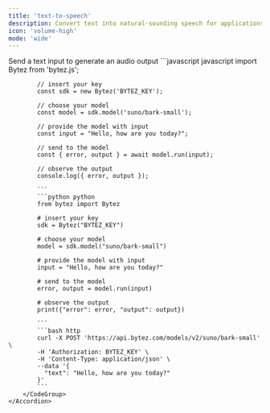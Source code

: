 ```yaml
---
title: 'text-to-speech'
description: Convert text into natural-sounding speech for applications like virtual assistants, accessibility features, and content creation
icon: 'volume-high'
mode: 'wide'
---
```


<AccordionGroup>
	<Accordion defaultOpen="true" title="Basic usage">
		Send a text input to generate an audio output
		<CodeGroup>
			```javascript javascript
			import Bytez from 'bytez.js';
			
			// insert your key
			const sdk = new Bytez('BYTEZ_KEY');
			
			// choose your model
			const model = sdk.model('suno/bark-small');
			
			// provide the model with input
			const input = "Hello, how are you today?";
			
			// send to the model
			const { error, output } = await model.run(input);
			
			// observe the output
			console.log({ error, output });
			
			```
			```python python
			from bytez import Bytez
			
			# insert your key
			sdk = Bytez("BYTEZ_KEY")
			
			# choose your model
			model = sdk.model("suno/bark-small")
			
			# provide the model with input
			input = "Hello, how are you today?"
			
			# send to the model
			error, output = model.run(input)
			
			# observe the output
			print({"error": error, "output": output})
			
			```
			```bash http
			curl -X POST 'https://api.bytez.com/models/v2/suno/bark-small' \
			-H 'Authorization: BYTEZ_KEY' \
			-H 'Content-Type: application/json' \
			--data '{
			  "text": "Hello, how are you today?"
			}'
			```
		</CodeGroup>
	</Accordion>
</AccordionGroup>